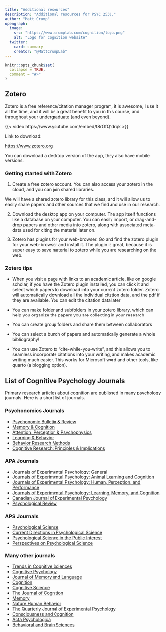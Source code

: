 ```yaml
---
title: "Additional resources"
description: "Additional resources for PSYC 2530."
author: "Matt Crump"
opengraph:
  image: 
    src: "https://www.crumplab.com/cognition/logo.png"
    alt: "Logo for cognition website"
  twitter:
    card: summary
    creator: "@MattCrumpLab"
---
```


```r
knitr::opts_chunk$set(
  collapse = TRUE,
  comment = "#>"
)
```

## Zotero

Zotero is a free reference/citation manager program, it is awesome, I use it all the time, and it will be a great benefit to you in this course, and throughout your undergraduate (and even beyond).

{{< video https://www.youtube.com/embed/t8rOfQ1drqk >}}

Link to download:

<https://www.zotero.org>

You can download a desktop version of the app, they also have mobile versions.

### Getting started with Zotero

1.  Create a free zotero account. You can also access your zotero in the cloud, and you can join shared libraries.

We will have a shared zotero library for this class, and it will allow us to easily share papers and other sources that we find and use in our research.

2.  Download the desktop app on your computer. The app itself functions like a database on your computer. You can easily import, or drag-and-drop papers and other media into zotero, along with associated meta-data used for citing the material later on.

3.  Zotero has plugins for your web-browser. Go and find the zotero plugin for your web-browser and install it. The plugin is great, because it is super easy to save material to zotero while you are researching on the web.

### Zotero tips

-   When you visit a page with links to an academic article, like on google scholar, if you have the Zotero plugin installed, you can click it and select which papers to download into your current zotero folder. Zotero will automatically download all the individual citation data, and the pdf if they are available. You can edit the citation data later

-   You can make folder and subfolders in your zotero library, which can help you organize the papers you are collecting in your research

-   You can create group folders and share them between collaborators

-   You can select a bunch of papers and automatically generate a whole bibliography!

-   You can use Zotero to "cite-while-you-write", and this allows you to seamless incorporate citations into your writing, and makes academic writing much easier. This works for Microsoft word and other tools, like quarto (a blogging option).


## List of Cognitive Psychology Journals

Primary research articles about cognition are published in many psychology journals. Here is a short list of journals.

### Psychonomics Journals

-   [Psychonomic Bulletin & Review](https://www.psychonomic.org/page/pbr)
-   [Memory & Cognition](https://www.psychonomic.org/page/mc)
-   [Attention, Perception & Psychophysics](https://www.psychonomic.org/page/app)
-   [Learning & Behavior](https://www.psychonomic.org/page/lb)
-   [Behavior Research Methods](https://www.psychonomic.org/page/brm)
-   [Cognitive Research: Principles & Implications](https://www.psychonomic.org/page/crpi)

### APA Journals

-   [Journals of Experimental Psychology: General](https://www.apa.org/pubs/journals/xge)
-   [Journals of Experimental Psychology: Animal Learning and Cognition](https://www.apa.org/pubs/journals/xan)
-   [Journals of Experimental Psychology: Human, Perception, and Performance](https://www.apa.org/pubs/journals/xhp)
-   [Journals of Experimental Psychology: Learning, Memory, and Cognition](https://www.apa.org/pubs/journals/xlm)
-   [Canadian Journal of Experimental Psychology](https://www.apa.org/pubs/journals/cep)
-   [Psychological Review](https://www.apa.org/pubs/journals/rev)

### APS Journals

-   [Psychological Science](https://www.psychologicalscience.org/publications/psychological_science)
-   [Current Directions in Psychological Science](https://www.psychologicalscience.org/publications/current_directions)
-   [Psychological Science in the Public Interest](https://www.psychologicalscience.org/publications/pspi)
-   [Perspectives on Psychological Science](https://www.psychologicalscience.org/publications/perspectives)

### Many other journals

-   [Trends in Cognitive Sciences](https://www.cell.com/trends/cognitive-sciences/home)
-   [Cognitive Psychology](https://www.journals.elsevier.com/cognitive-psychology)
-   [Journal of Memory and Language](https://www.journals.elsevier.com/journal-of-memory-and-language)
-   [Cognition](https://www.journals.elsevier.com/cognition)
-   [Cognitive Science](https://cognitivesciencesociety.org/cognitive-science-journal/)
-   [The Journal of Cognition](https://www.journalofcognition.org)
-   [Memory](https://www.tandfonline.com/toc/pmem20/current)
-   [Nature Human Behavior](https://www.nature.com/nathumbehav/)
-   [The Quarterly Journal of Experimental Psychology](https://journals.sagepub.com/home/qjp)
-   [Consciousness and Cognition](https://www.journals.elsevier.com/consciousness-and-cognition)
-   [Acta Psychologica](https://www.journals.elsevier.com/acta-psychologica)
-   [Behavioral and Brain Sciences](https://www.cambridge.org/core/journals/behavioral-and-brain-sciences)
